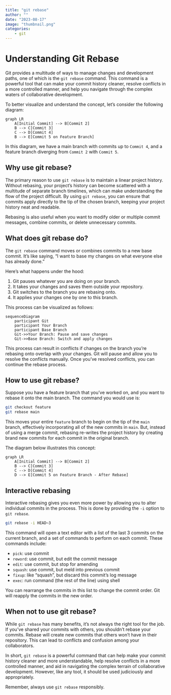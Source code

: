 ```yaml
---
title: "git rebase"
author: ""
date: "2023-08-17"
image: "thumbnail.png"
categories: 
    - git
---
```


# Understanding Git Rebase

Git provides a multitude of ways to manage changes and development paths, one of which is the `git rebase` command. This command is a powerful tool that can make your commit history cleaner, resolve conflicts in a more controlled manner, and help you navigate through the complex waters of collaborative development.

To better visualize and understand the concept, let's consider the following diagram:

```mermaid
graph LR
    A[Initial Commit] --> B[Commit 2]
    B --> C[Commit 3]
    C --> D[Commit 4]
    B --> E[Commit 5 on Feature Branch]
```
In this diagram, we have a main branch with commits up to `Commit 4`, and a feature branch diverging from `Commit 2` with `Commit 5`.

## Why use git rebase?

The primary reason to use `git rebase` is to maintain a linear project history. Without rebasing, your project's history can become scattered with a multitude of separate branch timelines, which can make understanding the flow of the project difficult. By using `git rebase`, you can ensure that commits apply directly to the tip of the chosen branch, keeping your project history neat and readable.

Rebasing is also useful when you want to modify older or multiple commit messages, combine commits, or delete unnecessary commits.

## What does git rebase do?

The `git rebase` command moves or combines commits to a new base commit. It's like saying, "I want to base my changes on what everyone else has already done."

Here's what happens under the hood:

1. Git pauses whatever you are doing on your branch.
2. It takes your changes and saves them outside your repository.
3. Git switches to the branch you are rebasing onto.
4. It applies your changes one by one to this branch.

This process can be visualized as follows:

```mermaid
sequenceDiagram
    participant Git
    participant Your Branch
    participant Base Branch
    Git->>Your Branch: Pause and save changes
    Git->>Base Branch: Switch and apply changes
```

This process can result in conflicts if changes on the branch you're rebasing onto overlap with your changes. Git will pause and allow you to resolve the conflicts manually. Once you've resolved conflicts, you can continue the rebase process.

## How to use git rebase?

Suppose you have a feature branch that you've worked on, and you want to rebase it onto the main branch. The command you would use is:

```bash
git checkout feature
git rebase main
```

This moves your entire `feature` branch to begin on the tip of the `main` branch, effectively incorporating all of the new commits in `main`. But, instead of using a merge commit, rebasing re-writes the project history by creating brand new commits for each commit in the original branch.

The diagram below illustrates this concept:

```mermaid
graph LR
    A[Initial Commit] --> B[Commit 2]
    B --> C[Commit 3]
    C --> D[Commit 4]
    D --> E[Commit 5 on Feature Branch - After Rebase]
```

## Interactive rebasing

Interactive rebasing gives you even more power by allowing you to alter individual commits in the process. This is done by providing the `-i` option to `git rebase`.

```bash
git rebase -i HEAD~3
```

This command will open a text editor with a list of the last 3 commits on the current branch, and a set of commands to perform on each commit. These commands include:

- `pick`: use commit
- `reword`: use commit, but edit the commit message
- `edit`: use commit, but stop for amending
- `squash`: use commit, but meld into previous commit
- `fixup`: like "squash", but discard this commit's log message
- `exec`: run command (the rest of the line) using shell

You can rearrange the commits in this list to change the commit order. Git will reapply the commits in the new order.

## When not to use git rebase?

While `git rebase` has many benefits, it's not always the right tool for the job. If you've shared your commits with others, you shouldn't rebase your commits. Rebase will create new commits that others won't have in their repository. This can lead to conflicts and confusion among your collaborators.

In short, `git rebase` is a powerful command that can help make your commit history cleaner and more understandable, help resolve conflicts in a more controlled manner, and aid in navigating the complex terrain of collaborative development. However, like any tool, it should be used judiciously and appropriately.

Remember, always use `git rebase` responsibly.

